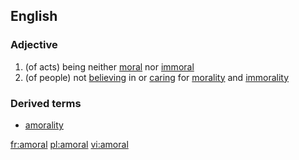 ==English==

===Adjective===
{{en-adj-more}}

# (of acts) being neither [[moral]] nor [[immoral]]
# (of people) not [[believing]] in or [[caring]] for [[morality]] and [[immorality]]

===Derived terms===
*[[amorality]]

[[fr:amoral]]
[[pl:amoral]]
[[vi:amoral]]